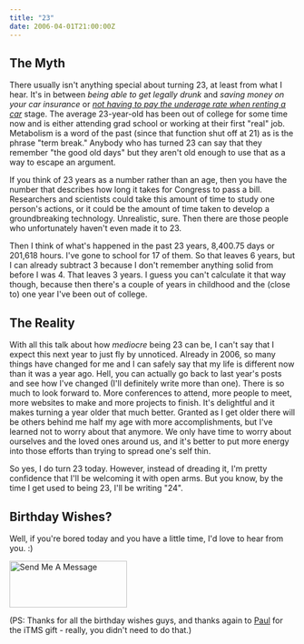 ```yaml
---
title: "23"
date: 2006-04-01T21:00:00Z
---
```


## The Myth

There usually isn't anything special about turning 23, at least from what I hear. It's in between *being able to get legally drunk* and *saving money on your car insurance* or *[not having to pay the underage rate when renting a car][1]* stage. The average 23-year-old has been out of college for some time now and is either attending grad school or working at their first "real" job. Metabolism is a word of the past (since that function shut off at 21) as is the phrase "term break." Anybody who has turned 23 can say that they remember "the good old days" but they aren't old enough to use that as a way to escape an argument.

If you think of 23 years as a number rather than an age, then you have the number that describes how long it takes for Congress to pass a bill. Researchers and scientists could take this amount of time to study one person's actions, or it could be the amount of time taken to develop a groundbreaking technology. Unrealistic, sure. Then there are those people who unfortunately haven't even made it to 23.

Then I think of what's happened in the past 23 years, 8,400.75 days or 201,618 hours. I've gone to school for 17 of them. So that leaves 6 years, but I can already subtract 3 because I don't remember anything solid from before I was 4. That leaves 3 years. I guess you can't calculate it that way though, because then there's a couple of years in childhood and the (close to) one year I've been out of college.

## The Reality

With all this talk about how *mediocre* being 23 can be, I can't say that I expect this next year to just fly by unnoticed. Already in 2006, so many things have changed for me and I can safely say that my life is different now than it was a year ago. Hell, you can actually go back to last year's posts and see how I've changed (I'll definitely write more than one). There is so much to look forward to. More conferences to attend, more people to meet, more websites to make and more projects to finish. It's delightful and it makes turning a year older that much better. Granted as I get older there will be others behind me half my age with more accomplishments, but I've learned not to worry about that anymore. We only have time to worry about ourselves and the loved ones around us, and it's better to put more energy into those efforts than trying to spread one's self thin.

So yes, I do turn 23 today. However, instead of dreading it, I'm pretty confidence that I'll be welcoming it with open arms. But you know, by the time I get used to being 23, I'll be writing "24".

## Birthday Wishes?

Well, if you're bored today and you have a little time, I'd love to hear from you. :)

[<img alt="Send Me A Message" border="0" height="82" src="http://odeo.com/img/badge-send-me-button-white.gif" width="207" />][2]

(PS: Thanks for all the birthday wishes guys, and thanks again to <a href="http://paulstamatiou.com" rel="friend">Paul</a> for the iTMS gift - really, you didn't need to do that.)

[1]: http://avalonstar.com/2006/jan/31/thrifty-enterprise-and-under-25-crowd/
[2]: http://odeo.com/sendmeamessage/BryanVeloso
